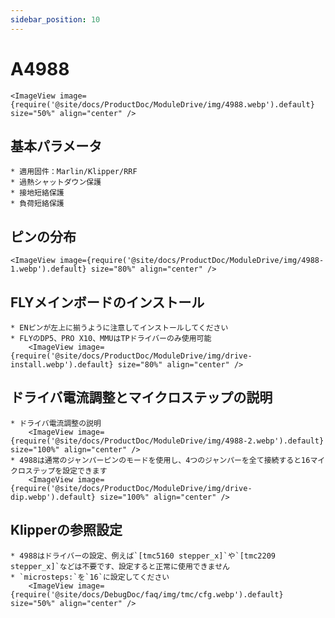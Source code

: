 ```yaml
---
sidebar_position: 10
---
```





# A4988

    <ImageView image={require('@site/docs/ProductDoc/ModuleDrive/img/4988.webp').default} size="50%" align="center" />

## 基本パラメータ

    * 適用固件：Marlin/Klipper/RRF 
    * 過熱シャットダウン保護
    * 接地短絡保護
    * 負荷短絡保護

## ピンの分布

    <ImageView image={require('@site/docs/ProductDoc/ModuleDrive/img/4988-1.webp').default} size="80%" align="center" />

## FLYメインボードのインストール
    * ENピンが左上に揃うように注意してインストールしてください
    * FLYのDP5、PRO X10、MMUはTPドライバーのみ使用可能
        <ImageView image={require('@site/docs/ProductDoc/ModuleDrive/img/drive-install.webp').default} size="80%" align="center" />

## ドライバ電流調整とマイクロステップの説明
    * ドライバ電流調整の説明
        <ImageView image={require('@site/docs/ProductDoc/ModuleDrive/img/4988-2.webp').default} size="100%" align="center" />
    * 4988は通常のジャンパーピンのモードを使用し、4つのジャンパーを全て接続すると16マイクロステップを設定できます
        <ImageView image={require('@site/docs/ProductDoc/ModuleDrive/img/drive-dip.webp').default} size="100%" align="center" />

## Klipperの参照設定
    * 4988はドライバーの設定、例えば`[tmc5160 stepper_x]`や`[tmc2209 stepper_x]`などは不要です、設定すると正常に使用できません
    * `microsteps:`を`16`に設定してください
        <ImageView image={require('@site/docs/DebugDoc/faq/img/tmc/cfg.webp').default} size="50%" align="center" />